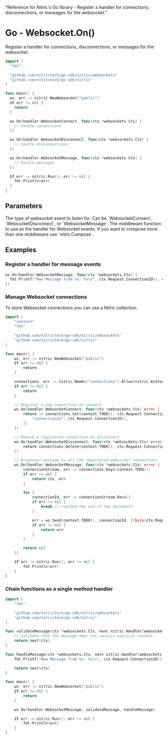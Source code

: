   "Reference for Nitric's Go library - Register a handler for connections, disconnections, or messages for the websocket."

# Go - Websocket.On()

Register a handler for connections, disconnections, or messages for the websocket.

```go
import (
  "fmt"

  "github.com/nitrictech/go-sdk/nitric/websockets"
  "github.com/nitrictech/go-sdk/nitric"
)

func main() {
  ws, err := nitric.NewWebsocket("public")
  if err != nil {
    return
  }

  ws.On(handler.WebsocketConnect, func(ctx *websockets.Ctx) {
    // handle connections
  })

  ws.On(handler.WebsocketDisconnect, func(ctx *websockets.Ctx) {
    // handle disconnections
  })

  ws.On(handler.WebsocketMessage, func(ctx *websockets.Ctx) {
    // handle messages
  })

  if err := nitric.Run(); err != nil {
    fmt.Println(err)
  }
}
```

## Parameters

<Properties>
  <Property name="eventType" required type="WebsocketEventType">
    The type of websocket event to listen for. Can be `WebsocketConnect`,
    `WebsocketDisconnect`, or `WebsocketMessage`.
  </Property>
  <Property name="middleware" required type="...interface{}">
    The middleware function to use as the handler for Websocket events. If you
    want to compose more than one middleware use `nitric.Compose`.
  </Property>
</Properties>

## Examples

### Register a handler for message events

```go
ws.On(handler.WebsocketMessage, func(ctx *websockets.Ctx) {
  fmt.Printf("New Message from %s: %s\n", ctx.Request.ConnectionID(), ctx.Request.Message())
})
```

### Manage Websocket connections

To store Websocket connections you can use a Nitric collection.

```go
import (
	"context"
	"fmt"

	"github.com/nitrictech/go-sdk/nitric/websockets"
	"github.com/nitrictech/go-sdk/nitric"
)

func main() {
	ws, err := nitric.NewWebsocket("public")
	if err != nil {
		return
	}

	connections, err := nitric.NewKv("connections").Allow(nitric.KvStoreGet, nitric.KvStoreSet, nitric.KvStoreDelete)
	if err != nil {
		return
	}

	// Register a new connection on connect
	ws.On(handler.WebsocketConnect, func(ctx *websockets.Ctx) error {
		return := connections.Set(context.TODO(), ctx.Request.ConnectionID(), map[string]interface{}{
			"connectionId": ctx.Request.ConnectionID(),
		})
	})

	// Remove a registered connection on disconnect
	ws.On(handler.WebsocketDisconnect, func(ctx *websockets.Ctx) error {
		return connections.Delete(context.TODO(), ctx.Request.ConnectionID())
	})

	// Broadcast message to all the registered websocket connections
	ws.On(handler.WebsocketMessage, func(ctx *websockets.Ctx) error {
		connectionStream, err := connections.Keys(context.TODO())
		if err != nil {
			return ctx, err
		}

		for {
			connectionId, err := connectionStream.Recv()
			if err != nil {
				break // reached the end of the documents
			}

			err = ws.Send(context.TODO(), connectionId, []byte(ctx.Request.Message()))
			if err != nil {
				return err
			}
		}

		return nil
	})

	if err := nitric.Run(); err != nil {
		fmt.Println(err)
	}
}
```

### Chain functions as a single method handler

```go
import (
	"fmt"

	"github.com/nitrictech/go-sdk/nitric/websockets"
	"github.com/nitrictech/go-sdk/nitric"
)

func validateMessage(ctx *websockets.Ctx, next nitric.Handler[websockets.Ctx]) (*websockets.Ctx, error) {
	// validate that the message does not contain explicit content
	return next(ctx)
}

func handleMessage(ctx *websockets.Ctx, next nitric.Handler[websockets.Ctx]) (*websockets.Ctx, error) {
	fmt.Printf("New Message from %s: %s\n", ctx.Request.ConnectionID(), ctx.Request.Message())

	return next(ctx)
}

func main() {
	ws, err := nitric.NewWebsocket("public")
	if err != nil {
		return
	}

	ws.On(handler.WebsocketMessage, validateMessage, handleMessage)

	if err := nitric.Run(); err != nil {
		fmt.Println(err)
	}
}
```
